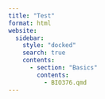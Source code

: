 ```yaml
---
title: "Test"
format: html
website:
  sidebar:
    style: "docked"
    search: true
    contents:
      - section: "Basics"
        contents:
          - BIO376.qmd
---
```


